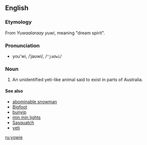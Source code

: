 ==English==
{{wikipedia|Yowie (cryptid)}}
===Etymology===
From {{AA.}} ''Yuwaalaraay yuwi'', meaning "dream spirit".

===Pronunciation===
*you'wi, /ˈjaʊwi/, /<tt>"jaUwi</tt>/

===Noun===
{{en-noun|yowies}}

# {{context|AU|cryptozoology}} An unidentified yeti-like animal said to exist in parts of Australia.

====See also====
*[[abominable snowman]]
*[[Bigfoot]]
*[[bunyip]]
*[[min min lights]]
*[[Sasquatch]]
*[[yeti]]

[[ru:yowie]]